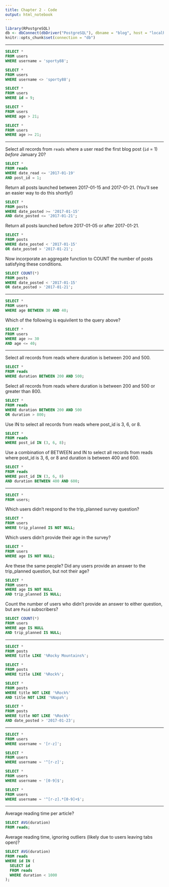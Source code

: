 ```yaml
---
title: Chapter 2 - Code
output: html_notebook
---
```


```r
library(RPostgreSQL)
db <- dbConnect(dbDriver("PostgreSQL"), dbname = "blog", host = "localhost")
knitr::opts_chunk$set(connection = "db")
```

---

```sql
SELECT *
FROM users
WHERE username = 'sporty88';
```

```sql
SELECT *
FROM users
WHERE username <> 'sporty88';
```

```sql
SELECT *
FROM users
WHERE id = 9;
```

```sql
SELECT *
FROM users
WHERE age > 21;
```

```sql
SELECT *
FROM users
WHERE age >= 21;
```

---

Select all records from `reads` where a user read the first blog post (`id` = 1) *before* January 20?

```sql
SELECT *
FROM reads
WHERE date_read <= '2017-01-19'
AND post_id = 1;
```

Return all posts launched between 2017-01-15 and 2017-01-21. (You'll see an easier way to do this shortly!)

```sql
SELECT *
FROM posts
WHERE date_posted >= '2017-01-15'
AND date_posted <= '2017-01-21';
```

Return all posts launched before 2017-01-05 or after 2017-01-21.

```sql
SELECT *
FROM posts
WHERE date_posted < '2017-01-15'
OR date_posted > '2017-01-21';
```

Now incorporate an aggregate function to COUNT the number of posts satisfying these conditions.

```sql
SELECT COUNT(*)
FROM posts
WHERE date_posted < '2017-01-15'
OR date_posted > '2017-01-21';
```

---

```sql
SELECT *
FROM users
WHERE age BETWEEN 30 AND 40;
```

Which of the following is equivilent to the query above?

```sql
SELECT *
FROM users
WHERE age >= 30
AND age <= 40;
```

---

Select all records from reads where duration is between 200 and 500.

```sql
SELECT *
FROM reads
WHERE duration BETWEEN 200 AND 500;
```

Select all records from reads where duration is between 200 and 500 or greater than 800.

```sql
SELECT *
FROM reads
WHERE duration BETWEEN 200 AND 500
OR duration > 800;
```

Use IN to select all records from reads where post_id is 3, 6, or 8.

```sql
SELECT * 
FROM reads
WHERE post_id IN (3, 6, 8);
```

Use a combination of BETWEEN and IN to select all records from reads where post_id is 3, 6, or 8 and duration is between 400 and 600.

```sql
SELECT * 
FROM reads
WHERE post_id IN (3, 6, 8)
AND duration BETWEEN 400 AND 600;
```

---

```sql
SELECT *
FROM users;
```

Which users didn't respond to the trip_planned survey question?

```sql
SELECT *
FROM users
WHERE trip_planned IS NOT NULL;
```

Which users didn't provide their age in the survey?

```sql
SELECT *
FROM users
WHERE age IS NOT NULL;
```

Are these the same people? Did any users provide an answer to the trip_planned question, but not their age?

```sql
SELECT *
FROM users
WHERE age IS NOT NULL
AND trip_planned IS NULL;
```

Count the number of users who didn't provide an answer to either question, but are `Paid` subscribers?

```sql
SELECT COUNT(*)
FROM users
WHERE age IS NULL
AND trip_planned IS NULL;
```

---

```sql
SELECT *
FROM posts
WHERE title LIKE '%Rocky Mountains%';
```

```sql
SELECT *
FROM posts
WHERE title LIKE '%Rock%';
```

```sql
SELECT *
FROM posts
WHERE title NOT LIKE '%Rock%'
AND title NOT LIKE '%Napa%';
```

```sql
SELECT *
FROM posts
WHERE title NOT LIKE '%Rock%'
AND date_posted > '2017-01-23';
```

---

```sql
SELECT *
FROM users
WHERE username ~ '[r-z]';
```

```sql
SELECT *
FROM users
WHERE username ~ '^[r-z]';
```

```sql
SELECT *
FROM users
WHERE username ~ '[0-9]$';
```

```sql
SELECT *
FROM users
WHERE username ~ '^[r-z].*[0-9]+$';
```

---

Average reading time per article?

```sql
SELECT AVG(duration)
FROM reads;
```

Average reading time, ignoring outliers (likely due to users leaving tabs open)?

```sql
SELECT AVG(duration)
FROM reads
WHERE id IN (
  SELECT id
  FROM reads
  WHERE duration < 1000
);
```


